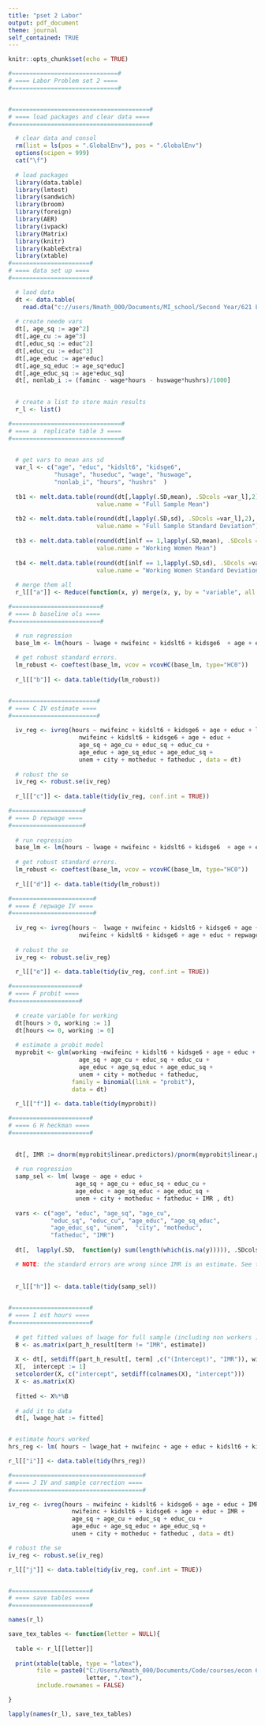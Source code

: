 ```yaml
---
title: "pset 2 Labor"
output: pdf_document
theme: journal
self_contained: TRUE
---
```


```r
knitr::opts_chunk$set(echo = TRUE)
```


```r
#==============================#
# ==== Labor Problem set 2 ====
#==============================#


#=======================================#
# ==== load packages and clear data ====
#=======================================#

  # clear data and consol 
  rm(list = ls(pos = ".GlobalEnv"), pos = ".GlobalEnv")
  options(scipen = 999)
  cat("\f")
  
  # load packages 
  library(data.table)
  library(lmtest)
  library(sandwich)
  library(broom)
  library(foreign)
  library(AER)
  library(ivpack)
  library(Matrix)
  library(knitr)
  library(kableExtra)
  library(xtable)
#======================#
# ==== data set up ====
#======================#

  # laod data 
  dt <- data.table(
    read.dta("c://users/Nmath_000/Documents/MI_school/Second Year/621 Labor/Assignments/Assignment_2/MROZ.DTA"))
  
  # create neede vars 
  dt[, age_sq := age^2]
  dt[,age_cu := age^3]
  dt[,educ_sq := educ^2]
  dt[,educ_cu := educ^3]
  dt[,age_educ := age*educ]
  dt[,age_sq_educ := age_sq*educ]
  dt[,age_educ_sq := age*educ_sq]
  dt[, nonlab_i := (faminc - wage*hours - huswage*hushrs)/1000]
  

  # create a list to store main results 
  r_l <- list()

#===============================#
# ==== a  replicate table 3 ====
#===============================#

  
  # get vars to mean ans sd 
  var_l <- c("age", "educ", "kidslt6", "kidsge6",
             "husage", "huseduc", "wage", "huswage",
             "nonlab_i", "hours", "hushrs"  )
  
  tb1 <- melt.data.table(round(dt[,lapply(.SD,mean), .SDcols =var_l],2), 
                         value.name = "Full Sample Mean")
  
  tb2 <- melt.data.table(round(dt[,lapply(.SD,sd), .SDcols =var_l],2), 
                         value.name = "Full Sample Standard Deviation")
  
  tb3 <- melt.data.table(round(dt[inlf == 1,lapply(.SD,mean), .SDcols =var_l],2),
                         value.name = "Working Women Mean")
  
  tb4 <- melt.data.table(round(dt[inlf == 1,lapply(.SD,sd), .SDcols =var_l],2),
                         value.name = "Working Women Standard Deviation")
  
  # merge them all 
  r_l[["a"]] <- Reduce(function(x, y) merge(x, y, by = "variable", all = T), list(tb1, tb2, tb3, tb4))

#=========================#
# ==== b baseline ols ====
#=========================#

  # run regression 
  base_lm <- lm(hours ~ lwage + nwifeinc + kidslt6 + kidsge6  + age + educ , dt)
  
  # get robust standard errors. 
  lm_robust <- coeftest(base_lm, vcov = vcovHC(base_lm, type="HC0"))
  
  r_l[["b"]] <- data.table(tidy(lm_robust))


#========================#
# ==== C IV estimate ====
#========================#
  
  iv_reg <- ivreg(hours ~ nwifeinc + kidslt6 + kidsge6 + age + educ + lwage | 
                    nwifeinc + kidslt6 + kidsge6 + age + educ +
                    age_sq + age_cu + educ_sq + educ_cu + 
                    age_educ + age_sq_educ + age_educ_sq + 
                    unem + city + motheduc + fatheduc , data = dt)
  
  # robust the se
  iv_reg <- robust.se(iv_reg)
  
  r_l[["c"]] <- data.table(tidy(iv_reg, conf.int = TRUE))

#====================#
# ==== D repwage ====
#====================#
  
  # run regression 
  base_lm <- lm(hours ~ lwage + nwifeinc + kidslt6 + kidsge6  + age + educ , dt[repwage >0,])
  
  # get robust standard errors. 
  lm_robust <- coeftest(base_lm, vcov = vcovHC(base_lm, type="HC0"))
  
  r_l[["d"]] <- data.table(tidy(lm_robust))

#=======================#
# ==== E repwage IV ====
#=======================#
  
  iv_reg <- ivreg(hours ~  lwage + nwifeinc + kidslt6 + kidsge6 + age + educ  | 
                    nwifeinc + kidslt6 + kidsge6 + age + educ + repwage , data = dt[repwage >0,])
  
  # robust the se
  iv_reg <- robust.se(iv_reg)
  
  r_l[["e"]] <- data.table(tidy(iv_reg, conf.int = TRUE))

#===================#
# ==== F probit ====
#===================#
  
  # create variable for working 
  dt[hours > 0, working := 1]
  dt[hours <= 0, working := 0]
  
  # estimate a probit model
  myprobit <- glm(working ~nwifeinc + kidslt6 + kidsge6 + age + educ +
                    age_sq + age_cu + educ_sq + educ_cu + 
                    age_educ + age_sq_educ + age_educ_sq + 
                    unem + city + motheduc + fatheduc, 
                  family = binomial(link = "probit"), 
                  data = dt)
  
  r_l[["f"]] <- data.table(tidy(myprobit))

#======================#
# ==== G H heckman ====
#======================#

  
  dt[, IMR := dnorm(myprobit$linear.predictors)/pnorm(myprobit$linear.predictors)]
  
  # run regression 
  samp_sel <- lm( lwage ~ age + educ +
                   age_sq + age_cu + educ_sq + educ_cu + 
                   age_educ + age_sq_educ + age_educ_sq + 
                   unem + city + motheduc + fatheduc + IMR , dt)
  
  vars <- c("age", "educ", "age_sq", "age_cu", 
            "educ_sq", "educ_cu", "age_educ", "age_sq_educ", 
            "age_educ_sq", "unem",  "city", "motheduc", 
            "fatheduc", "IMR")
  
  dt[,  lapply(.SD,  function(y) sum(length(which(is.na(y))))), .SDcols = vars]

  # NOTE: the standard errors are wrong since IMR is an estimate. See the worksheet for explination 
  
  
  r_l[["h"]] <- data.table(tidy(samp_sel))
  

#======================#
# ==== I est hours ====
#======================#
  
  # get fitted values of lwage for full sample (including non workers ) without the IMR term 
  B <- as.matrix(part_h_result[term != "IMR", estimate])
  
  X <- dt[, setdiff(part_h_result[, term] ,c("(Intercept)", "IMR")), with = FALSE]
  X[,  intercept := 1]
  setcolorder(X, c("intercept", setdiff(colnames(X), "intercept")))
  X <- as.matrix(X)
  
  fitted <- X%*%B
  
  # add it to data 
  dt[, lwage_hat := fitted]


# estimate hours worked 
hrs_reg <- lm( hours ~ lwage_hat + nwifeinc + age + educ + kidslt6 + kidsge6 + IMR , dt)

r_l[["i"]] <- data.table(tidy(hrs_reg))

#=====================================#
# ==== J IV and sample correction ====
#=====================================#

iv_reg <- ivreg(hours ~ nwifeinc + kidslt6 + kidsge6 + age + educ + IMR +lwage | 
                  nwifeinc + kidslt6 + kidsge6 + age + educ + IMR +
                  age_sq + age_cu + educ_sq + educ_cu + 
                  age_educ + age_sq_educ + age_educ_sq + 
                  unem + city + motheduc + fatheduc , data = dt)

# robust the se
iv_reg <- robust.se(iv_reg)

r_l[["j"]] <- data.table(tidy(iv_reg, conf.int = TRUE))


#======================#
# ==== save tables ====
#======================#

names(r_l)

save_tex_tables <- function(letter = NULL){
  
  table <- r_l[[letter]]
  
  print(xtable(table, type = "latex"), 
        file = paste0("C:/Users/Nmath_000/Documents/Code/courses/econ 621/assignment_2_tex/t_",
                      letter, ".tex"),
        include.rownames = FALSE)

}

lapply(names(r_l), save_tex_tables)


```

